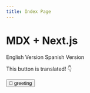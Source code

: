 ```yaml
---
title: Index Page
---
```


# MDX + Next.js

<Stack alignItems="flex-start" paddingX="1em">

<ButtonLink href="/" locale="en">
  English Version
</ButtonLink>

<ButtonLink href="/" locale="es">
  Spanish Version
</ButtonLink>

This button is translated! 👇

<Button>
  👋 <Translated>greeting</Translated>
</Button>

</Stack>
